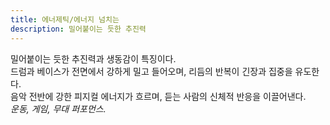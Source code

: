 ```yaml
---
title: 에너제틱/에너지 넘치는
description: 밀어붙이는 듯한 추진력
---
```


밀어붙이는 듯한 추진력과 생동감이 특징이다.  
드럼과 베이스가 전면에서 강하게 밀고 들어오며, 리듬의 반복이 긴장과 집중을 유도한다.  
음악 전반에 강한 피지컬 에너지가 흐르며, 듣는 사람의 신체적 반응을 이끌어낸다.  
*운동, 게임, 무대 퍼포먼스.*